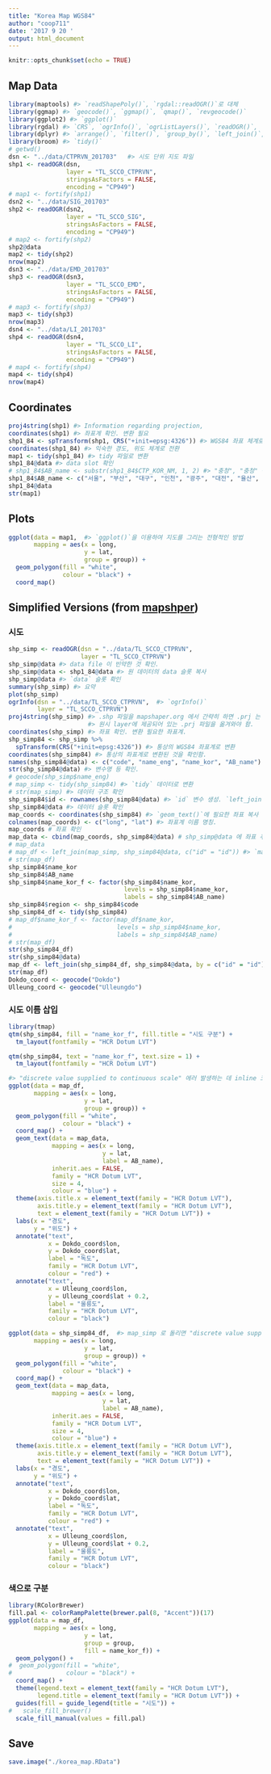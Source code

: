 ```yaml
---
title: "Korea Map WGS84"
author: "coop711"
date: '2017 9 20 '
output: html_document
---
```


```r
knitr::opts_chunk$set(echo = TRUE)
```

## Map Data

```r
library(maptools) #> `readShapePoly()`, `rgdal::readOGR()`로 대체
library(ggmap) #> `geocode()`, `ggmap()`, `qmap()`, `revgeocode()`
library(ggplot2) #> `ggplot()`
library(rgdal) #> `CRS`, `ogrInfo()`, `ogrListLayers()`, `readOGR()`, `spTransform()`
library(dplyr) #> `arrange()`, `filter()`, `group_by()`, `left_join()`, `mutate()`,  
library(broom) #> `tidy()`
# getwd()
dsn <- "../data/CTPRVN_201703"   #> 시도 단위 지도 파일 
shp1 <- readOGR(dsn, 
                layer = "TL_SCCO_CTPRVN",
                stringsAsFactors = FALSE,
                encoding = "CP949")
# map1 <- fortify(shp1)
dsn2 <- "../data/SIG_201703"
shp2 <- readOGR(dsn2, 
                layer = "TL_SCCO_SIG",
                stringsAsFactors = FALSE,
                encoding = "CP949")
# map2 <- fortify(shp2)
shp2@data
map2 <- tidy(shp2)
nrow(map2)
dsn3 <- "../data/EMD_201703"
shp3 <- readOGR(dsn3, 
                layer = "TL_SCCO_EMD",
                stringsAsFactors = FALSE,
                encoding = "CP949")
# map3 <- fortify(shp3)
map3 <- tidy(shp3)
nrow(map3)
dsn4 <- "../data/LI_201703"
shp4 <- readOGR(dsn4, 
                layer = "TL_SCCO_LI",
                stringsAsFactors = FALSE,
                encoding = "CP949")
# map4 <- fortify(shp4)
map4 <- tidy(shp4)
nrow(map4)
```

## Coordinates

```r
proj4string(shp1) #> Information regarding projection, 
coordinates(shp1) #> 좌표계 확인. 변환 필요
shp1_84 <- spTransform(shp1, CRS("+init=epsg:4326")) #> WGS84 좌표 체계로 변환
coordinates(shp1_84) #> 익숙한 경도, 위도 체계로 전환
map1 <- tidy(shp1_84) #> tidy 파일로 변환
shp1_84@data #> data slot 확인
# shp1_84$AB_name <- substr(shp1_84$CTP_KOR_NM, 1, 2) #> "충청", "충청" 등 duplicate labels
shp1_84$AB_name <- c("서울", "부산", "대구", "인천", "광주", "대전", "율산", "세종", "경기", "강원", "충북", "충남", "전북", "전남", "경북", "경남", "제주") 
shp1_84@data
str(map1)
```

## Plots

```r
ggplot(data = map1,  #> `ggplot()`을 이용하여 지도를 그리는 전형적인 방법 
       mapping = aes(x = long,
                     y = lat,
                     group = group)) +
  geom_polygon(fill = "white",
               colour = "black") +
  coord_map() 
```

## Simplified Versions (from [mapshper](https://mapshaper.org))

### 시도

```r
shp_simp <- readOGR(dsn = "../data/TL_SCCO_CTPRVN", 
                    layer = "TL_SCCO_CTPRVN")
shp_simp@data #> data file 이 빈약한 것 확인.
shp_simp@data <- shp1_84@data #> 원 데이터의 data 슬롯 복사
shp_simp@data #> `data` 슬롯 확인 
summary(shp_simp) #> 요약
plot(shp_simp)
ogrInfo(dsn = "../data/TL_SCCO_CTPRVN",  #> `ogrInfo()`
        layer = "TL_SCCO_CTPRVN")
proj4string(shp_simp) #> .shp 파일을 mapshaper.org 에서 간략히 하면 .prj 는 생성되지 않음. 
                      #> 원시 layer에 제공되어 있는 .prj 파일을 옮겨와야 함.
coordinates(shp_simp) #> 좌표 확인. 변환 필요한 좌표계.
shp_simp84 <- shp_simp %>% 
  spTransform(CRS("+init=epsg:4326")) #> 통상의 WGS84 좌표계로 변환
coordinates(shp_simp84) #> 통상의 좌표계로 변환된 것을 확인함.
names(shp_simp84@data) <- c("code", "name_eng", "name_kor", "AB_name") #> 변수명 바꿈.
str(shp_simp84@data) #> 변수명 등 확인.
# geocode(shp_simp$name_eng) 
# map_simp <- tidy(shp_simp84) #> `tidy` 데이터로 변환
# str(map_simp) #> 데이터 구조 확인
shp_simp84$id <- rownames(shp_simp84@data) #> `id` 변수 생성. `left_join()`에 반드시 필요함. `tidy()`의 결과로 나오는 데이터 프레임에는 `@data`의 `code`, `region`의 정보가 누락됨.
shp_simp84@data #> 데이터 슬롯 확인
map_coords <- coordinates(shp_simp84) #> `geom_text()`에 필요한 좌표 복사
colnames(map_coords) <- c("long", "lat") #> 좌표계 이름 명칭.
map_coords # 좌표 확인
map_data <- cbind(map_coords, shp_simp84@data) # shp_simp@data 에 좌표 추가
# map_data
# map_df <- left_join(map_simp, shp_simp84@data, c("id" = "id")) #> `map_simp` 에 `shp_sim@data` 추가
# str(map_df)
shp_simp84$name_kor
shp_simp84$AB_name
shp_simp84$name_kor_f <- factor(shp_simp84$name_kor,
                                levels = shp_simp84$name_kor, 
                                labels = shp_simp84$AB_name)
shp_simp84$region <- shp_simp84$code
shp_simp84_df <- tidy(shp_simp84)
# map_df$name_kor_f <- factor(map_df$name_kor, 
#                             levels = shp_simp84$name_kor, 
#                             labels = shp_simp84$AB_name)
# str(map_df)
str(shp_simp84_df)
str(shp_simp84@data)
map_df <- left_join(shp_simp84_df, shp_simp84@data, by = c("id" = "id"))
str(map_df)
Dokdo_coord <- geocode("Dokdo")
Ulleung_coord <- geocode("Ulleungdo")
```

### 시도 이름 삽입

```r
library(tmap)
qtm(shp_simp84, fill = "name_kor_f", fill.title = "시도 구분") +
  tm_layout(fontfamily = "HCR Dotum LVT")
```

```r
qtm(shp_simp84, text = "name_kor_f", text.size = 1) +
  tm_layout(fontfamily = "HCR Dotum LVT")
```

```r
#> "discrete value supplied to continuous scale" 에러 발생하는 데 inline 코드로 실행시키면 문제 없이 실행됨.
ggplot(data = map_df,  
       mapping = aes(x = long,
                     y = lat,
                     group = group)) +
  geom_polygon(fill = "white",
               colour = "black") +
  coord_map() +
  geom_text(data = map_data, 
            mapping = aes(x = long, 
                          y = lat,
                          label = AB_name),
            inherit.aes = FALSE,
            family = "HCR Dotum LVT",
            size = 4,
            colour = "blue") +
  theme(axis.title.x = element_text(family = "HCR Dotum LVT"),
        axis.title.y = element_text(family = "HCR Dotum LVT"),
        text = element_text(family = "HCR Dotum LVT")) +
  labs(x = "경도", 
       y = "위도") +
  annotate("text", 
           x = Dokdo_coord$lon, 
           y = Dokdo_coord$lat, 
           label = "독도",
           family = "HCR Dotum LVT",
           colour = "red") +
  annotate("text", 
           x = Ulleung_coord$lon, 
           y = Ulleung_coord$lat + 0.2, 
           label = "울릉도",
           family = "HCR Dotum LVT",
           colour = "black")
```

```r
ggplot(data = shp_simp84_df,  #> map_simp 로 돌리면 "discrete value supplied to continuous scale" 에러가 발생하는 데 inline 코드로 실행시키면 문제 없이 실행됨.
       mapping = aes(x = long,
                     y = lat,
                     group = group)) +
  geom_polygon(fill = "white",
               colour = "black") +
  coord_map() +
  geom_text(data = map_data, 
            mapping = aes(x = long, 
                          y = lat,
                          label = AB_name),
            inherit.aes = FALSE,
            family = "HCR Dotum LVT",
            size = 4,
            colour = "blue") +
  theme(axis.title.x = element_text(family = "HCR Dotum LVT"),
        axis.title.y = element_text(family = "HCR Dotum LVT"),
        text = element_text(family = "HCR Dotum LVT")) +
  labs(x = "경도", 
       y = "위도") +
  annotate("text", 
           x = Dokdo_coord$lon, 
           y = Dokdo_coord$lat, 
           label = "독도",
           family = "HCR Dotum LVT",
           colour = "red") +
  annotate("text", 
           x = Ulleung_coord$lon, 
           y = Ulleung_coord$lat + 0.2, 
           label = "울릉도",
           family = "HCR Dotum LVT",
           colour = "black")
```

### 색으로 구분

```r
library(RColorBrewer)
fill.pal <- colorRampPalette(brewer.pal(8, "Accent"))(17)
ggplot(data = map_df, 
       mapping = aes(x = long,
                     y = lat,
                     group = group,
                     fill = name_kor_f)) +
  geom_polygon() +
#  geom_polygon(fill = "white",
#               colour = "black") +
  coord_map() +
  theme(legend.text = element_text(family = "HCR Dotum LVT"),
        legend.title = element_text(family = "HCR Dotum LVT")) +
  guides(fill = guide_legend(title = "시도")) +
#   scale_fill_brewer()
  scale_fill_manual(values = fill.pal)
```

## Save

```r
save.image("./korea_map.RData")
```